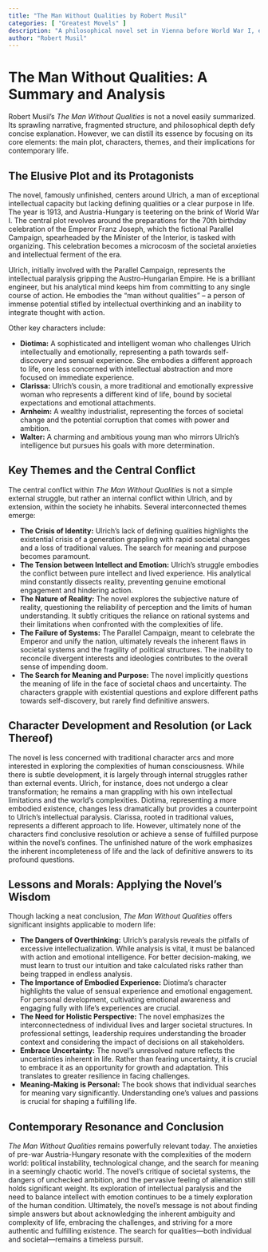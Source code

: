 ```yaml
---
title: "The Man Without Qualities by Robert Musil"
categories: [ "Greatest Movels" ]
description: "A philosophical novel set in Vienna before World War I, exploring modern life's complexities."
author: "Robert Musil"
---
```

# The Man Without Qualities: A Summary and Analysis

Robert Musil's *The Man Without Qualities* is not a novel easily summarized. Its sprawling narrative, fragmented structure, and philosophical depth defy concise explanation.  However, we can distill its essence by focusing on its core elements: the main plot, characters, themes, and their implications for contemporary life.

## The Elusive Plot and its Protagonists

The novel, famously unfinished, centers around Ulrich, a man of exceptional intellectual capacity but lacking defining qualities or a clear purpose in life. The year is 1913, and Austria-Hungary is teetering on the brink of World War I.  The central plot revolves around the preparations for the 70th birthday celebration of the Emperor Franz Joseph, which the fictional Parallel Campaign, spearheaded by the Minister of the Interior, is tasked with organizing.  This celebration becomes a microcosm of the societal anxieties and intellectual ferment of the era.

Ulrich, initially involved with the Parallel Campaign,  represents the intellectual paralysis gripping the Austro-Hungarian Empire. He is a brilliant engineer, but his analytical mind keeps him from committing to any single course of action. He embodies the "man without qualities" – a person of immense potential stifled by intellectual overthinking and an inability to integrate thought with action.

Other key characters include:

* **Diotima:** A sophisticated and intelligent woman who challenges Ulrich intellectually and emotionally, representing a path towards self-discovery and sensual experience.  She embodies a different approach to life, one less concerned with intellectual abstraction and more focused on immediate experience.
* **Clarissa:** Ulrich's cousin, a more traditional and emotionally expressive woman who represents a different kind of life, bound by societal expectations and emotional attachments.
* **Arnheim:** A wealthy industrialist, representing the forces of societal change and the potential corruption that comes with power and ambition.
* **Walter:** A charming and ambitious young man who mirrors Ulrich’s intelligence but pursues his goals with more determination.


## Key Themes and the Central Conflict

The central conflict within *The Man Without Qualities* is not a simple external struggle, but rather an internal conflict within Ulrich, and by extension, within the society he inhabits. Several interconnected themes emerge:

* **The Crisis of Identity:** Ulrich's lack of defining qualities highlights the existential crisis of a generation grappling with rapid societal changes and a loss of traditional values. The search for meaning and purpose becomes paramount.
* **The Tension between Intellect and Emotion:** Ulrich's struggle embodies the conflict between pure intellect and lived experience. His analytical mind constantly dissects reality, preventing genuine emotional engagement and hindering action.
* **The Nature of Reality:**  The novel explores the subjective nature of reality, questioning the reliability of perception and the limits of human understanding.  It subtly critiques the reliance on rational systems and their limitations when confronted with the complexities of life.
* **The Failure of Systems:** The Parallel Campaign, meant to celebrate the Emperor and unify the nation, ultimately reveals the inherent flaws in societal systems and the fragility of political structures.  The inability to reconcile divergent interests and ideologies contributes to the overall sense of impending doom.
* **The Search for Meaning and Purpose:** The novel implicitly questions the meaning of life in the face of societal chaos and uncertainty. The characters grapple with existential questions and explore different paths towards self-discovery, but rarely find definitive answers.


## Character Development and Resolution (or Lack Thereof)

The novel is less concerned with traditional character arcs and more interested in exploring the complexities of human consciousness. While there is subtle development, it is largely through internal struggles rather than external events. Ulrich, for instance, does not undergo a clear transformation; he remains a man grappling with his own intellectual limitations and the world's complexities. Diotima, representing a more embodied existence, changes less dramatically but provides a counterpoint to Ulrich's intellectual paralysis.  Clarissa, rooted in traditional values, represents a different approach to life.  However, ultimately none of the characters find conclusive resolution or achieve a sense of fulfilled purpose within the novel's confines. The unfinished nature of the work emphasizes the inherent incompleteness of life and the lack of definitive answers to its profound questions.

## Lessons and Morals: Applying the Novel's Wisdom

Though lacking a neat conclusion, *The Man Without Qualities* offers significant insights applicable to modern life:

* **The Dangers of Overthinking:**  Ulrich's paralysis reveals the pitfalls of excessive intellectualization. While analysis is vital, it must be balanced with action and emotional intelligence.  For better decision-making, we must learn to trust our intuition and take calculated risks rather than being trapped in endless analysis.
* **The Importance of Embodied Experience:** Diotima's character highlights the value of sensual experience and emotional engagement.  For personal development, cultivating emotional awareness and engaging fully with life's experiences are crucial.
* **The Need for Holistic Perspective:** The novel emphasizes the interconnectedness of individual lives and larger societal structures.  In professional settings, leadership requires understanding the broader context and considering the impact of decisions on all stakeholders.
* **Embrace Uncertainty:** The novel's unresolved nature reflects the uncertainties inherent in life.  Rather than fearing uncertainty, it is crucial to embrace it as an opportunity for growth and adaptation. This translates to greater resilience in facing challenges.
* **Meaning-Making is Personal:** The book shows that individual searches for meaning vary significantly. Understanding one's values and passions is crucial for shaping a fulfilling life.


## Contemporary Resonance and Conclusion

*The Man Without Qualities* remains powerfully relevant today. The anxieties of pre-war Austria-Hungary resonate with the complexities of the modern world: political instability, technological change, and the search for meaning in a seemingly chaotic world.  The novel's critique of societal systems, the dangers of unchecked ambition, and the pervasive feeling of alienation still holds significant weight. Its exploration of intellectual paralysis and the need to balance intellect with emotion continues to be a timely exploration of the human condition.  Ultimately, the novel's message is not about finding simple answers but about acknowledging the inherent ambiguity and complexity of life, embracing the challenges, and striving for a more authentic and fulfilling existence.  The search for qualities—both individual and societal—remains a timeless pursuit.


